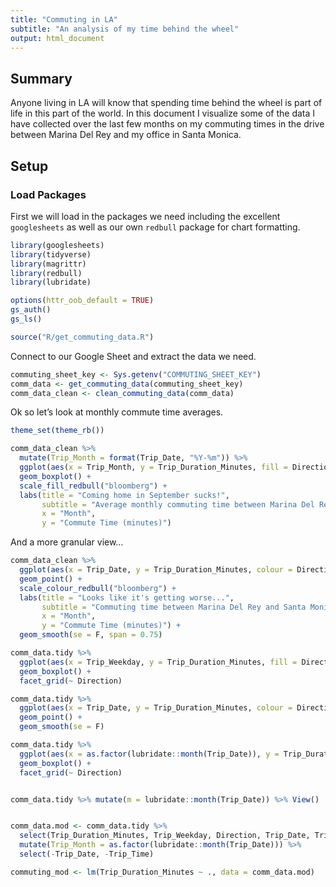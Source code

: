 ```yaml
---
title: "Commuting in LA"
subtitle: "An analysis of my time behind the wheel"
output: html_document
---
```


## Summary

Anyone living in LA will know that spending time behind the wheel is part of life in this part of the world. In this document I visualize some of the data I have collected over the last few months on my commuting times in the drive between Marina Del Rey and my office in Santa Monica.

## Setup

### Load Packages

First we will load in the packages we need including the excellent `googlesheets` as well as our own `redbull` package for chart formatting.

```r
library(googlesheets)
library(tidyverse)
library(magrittr)
library(redbull)
library(lubridate)
```

```r
options(httr_oob_default = TRUE)
gs_auth()
gs_ls()
```

```r
source("R/get_commuting_data.R")
```

Connect to our Google Sheet and extract the data we need.

```r
commuting_sheet_key <- Sys.getenv("COMMUTING_SHEET_KEY")
comm_data <- get_commuting_data(commuting_sheet_key)
comm_data_clean <- clean_commuting_data(comm_data)
```

Ok so let's look at monthly commute time averages.

```r
theme_set(theme_rb())

comm_data_clean %>% 
  mutate(Trip_Month = format(Trip_Date, "%Y-%m")) %>%
  ggplot(aes(x = Trip_Month, y = Trip_Duration_Minutes, fill = Direction)) +
  geom_boxplot() +
  scale_fill_redbull("bloomberg") +
  labs(title = "Coming home in September sucks!",
       subtitle = "Average monthly commuting time between Marina Del Rey and Santa Monica",
       x = "Month",
       y = "Commute Time (minutes)")
```

And a more granular view...

```r
comm_data_clean %>%
  ggplot(aes(x = Trip_Date, y = Trip_Duration_Minutes, colour = Direction)) +
  geom_point() +
  scale_colour_redbull("bloomberg") +
  labs(title = "Looks like it's getting worse...",
       subtitle = "Commuting time between Marina Del Rey and Santa Monica",
       x = "Month",
       y = "Commute Time (minutes)") +
  geom_smooth(se = F, span = 0.75)
```

```r
comm_data.tidy %>%
  ggplot(aes(x = Trip_Weekday, y = Trip_Duration_Minutes, fill = Direction)) + 
  geom_boxplot() + 
  facet_grid(~ Direction)

comm_data.tidy %>%
  ggplot(aes(x = Trip_Date, y = Trip_Duration_Minutes, colour = Direction)) +
  geom_point() + 
  geom_smooth(se = F)

comm_data.tidy %>%
  ggplot(aes(x = as.factor(lubridate::month(Trip_Date)), y = Trip_Duration_Minutes, fill = Direction)) + 
  geom_boxplot() + 
  facet_grid(~ Direction)


comm_data.tidy %>% mutate(m = lubridate::month(Trip_Date)) %>% View()


comm_data.mod <- comm_data.tidy %>% 
  select(Trip_Duration_Minutes, Trip_Weekday, Direction, Trip_Date, Trip_Time) %>%
  mutate(Trip_Month = as.factor(lubridate::month(Trip_Date))) %>%
  select(-Trip_Date, -Trip_Time)

commuting_mod <- lm(Trip_Duration_Minutes ~ ., data = comm_data.mod)

```

